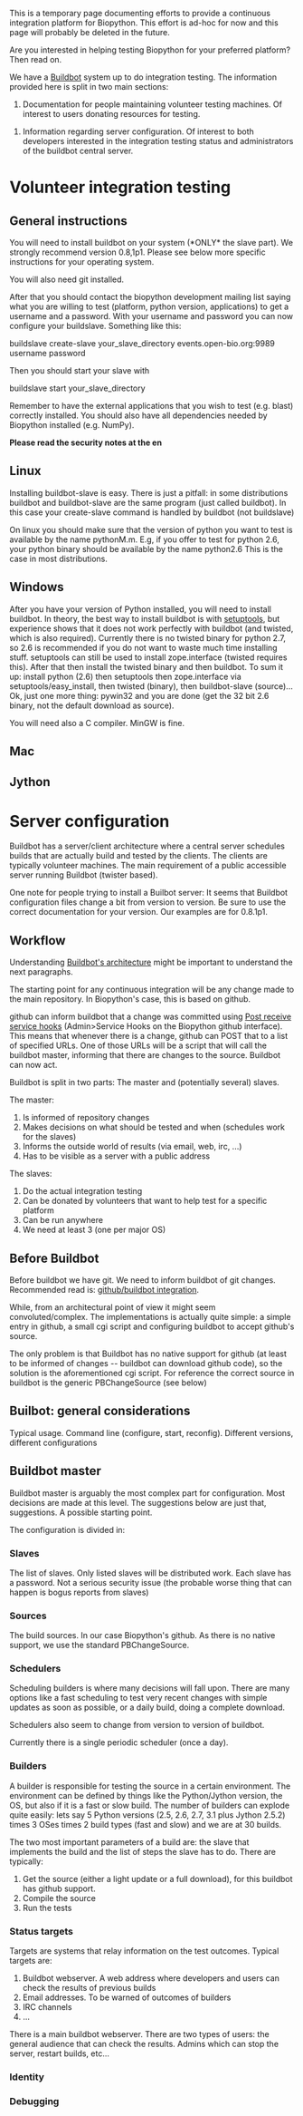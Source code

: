 This is a temporary page documenting efforts to provide a continuous integration platform for Biopython. This effort is ad-hoc for now and this page will probably be deleted in the future.

Are you interested in helping testing Biopython for your preferred platform? Then read on.

We have a [http://buildbot.net Buildbot] system up to do integration testing. The information provided here is split in two main sections:

#Documentation for people maintaining volunteer testing machines. Of interest to users donating resources for testing.

#Information regarding server configuration. Of interest to both developers interested in the integration testing status and administrators of the buildbot central server.


=Volunteer integration testing=


==General instructions==

You will need to install buildbot on your system (*ONLY* the slave part). We strongly recommend version 0.8,1p1. Please see below more specific instructions for your operating system.

You will also need git installed.

After that you should contact the biopython development mailing list saying what you are willing to test (platform, python version, applications) to get a username and a password. With your username and password you can now configure your buildslave. Something like this:

buildslave create-slave your_slave_directory events.open-bio.org:9989 username password

Then you should start your slave with

buildslave start your_slave_directory

Remember to have the external applications that you wish to test (e.g. blast) correctly installed. You should also have all dependencies needed by Biopython installed (e.g. NumPy).

'''Please read the security notes at the en'''

==Linux==

Installing buildbot-slave is easy. There is just a pitfall: in some distributions buildbot and buildbot-slave are the same program (just called buildbot). In this case your create-slave command is handled by buildbot (not buildslave)

On linux you should make sure that the version of python you want to test is available by the name pythonM.m. E.g, if you offer to test for python 2.6, your python binary should be available by the name python2.6 This is the case in most distributions.

==Windows==

After you have your version of Python installed, you will need to install buildbot. In theory, the best way to install buildbot is with [http://pypi.python.org/pypi/setuptools setuptools], but experience shows that it does not work perfectly with buildbot (and twisted, which is also required). Currently there is no twisted binary for python 2.7, so 2.6 is recommended if you do not want to waste much time installing stuff. setuptools can still be used to install zope.interface (twisted requires this). After that then install the twisted binary and then buildbot. To sum it up: install python (2.6) then setuptools then zope.interface via setuptools/easy_install, then twisted (binary), then buildbot-slave (source)... Ok, just one more thing: pywin32 and you are done (get the 32 bit 2.6 binary, not the default download as source).

You will need also a C compiler. MinGW is fine.

==Mac==
==Jython==

=Server configuration=

Buildbot has a server/client architecture where a central server schedules builds that are actually build and tested by the clients. The clients are typically volunteer machines. The main requirement of a public accessible server running Buildbot (twister based).

One note for people trying to install a Builbot server: It seems that Buildbot configuration files change a bit from version to version. Be sure to use the correct documentation for your version. Our examples are for 0.8.1p1.


==Workflow==

Understanding [http://buildbot.net/buildbot/docs/current/full.html Buildbot's architecture] might be important to understand the next paragraphs.

The starting point for any continuous integration will be any change made to the main repository. In Biopython's case, this is based on github.

github can inform buildbot that a change was committed using [http://help.github.com/post-receive-hooks/ Post receive service hooks] (Admin>Service Hooks on the Biopython github interface). This means that whenever there is a change, github can POST that to a list of specified URLs. One of those URLs will be a script that will call the buildbot master, informing that there are changes to the source. Buildbot can now act.

Buildbot is split in two parts: The master and (potentially several) slaves.

The master:

# Is informed of repository changes
# Makes decisions on what should be tested and when (schedules work for the slaves)
# Informs the outside world of results (via email, web, irc, ...)
# Has to be visible as a server with a public address

The slaves:

# Do the actual integration testing
# Can be donated by volunteers that want to help test for a specific platform
# Can be run anywhere
# We need at least 3 (one per major OS)

==Before Buildbot==

Before buildbot we have git. We need to inform buildbot of git changes. Recommended read is:
[http://www.apparatusproject.org/blog/2009/06/github-and-buildbot-continuous-integration/ github/buildbot integration].

While, from an architectural point of view it might seem convoluted/complex. The implementations is actually quite simple: a simple entry in github, a small cgi script and configuring buildbot to accept github's source.

The only problem is that Buildbot has no native support for github (at least to be informed of changes -- buildbot can download github code), so the solution is the aforementioned cgi script. For reference the correct source in buildbot is the generic PBChangeSource (see below)

==Builbot: general considerations==

Typical usage. Command line (configure, start, reconfig).
Different versions, different configurations

==Buildbot master==

Buildbot master is arguably the most complex part for configuration. Most decisions are made at this level. The suggestions below are just that, suggestions. A possible starting point.

The configuration is divided in:

===Slaves===

The list of slaves. Only listed slaves will be distributed work. Each slave has a password. Not a serious security issue (the probable worse thing that can happen is bogus reports from slaves)

===Sources===

The build sources. In our case Biopython's github. As there is no native support, we use the standard PBChangeSource.

===Schedulers===

Scheduling builders is where many decisions will fall upon. There are many options like a fast scheduling to test very recent changes with simple updates as soon as possible, or a daily build, doing a complete download.

Schedulers also seem to change from version to version of buildbot.

Currently there is a single periodic scheduler (once a day).

===Builders===

A builder is responsible for testing the source in a certain environment. The environment can be defined by things like the Python/Jython version, the OS, but also if it is a fast or slow build. The number of builders can explode quite easily: lets say 5 Python versions (2.5, 2.6, 2.7, 3.1 plus Jython 2.5.2) times 3 OSes times 2 build types (fast and slow) and we are at 30 builds.

The two most important parameters of a build are: the slave that implements the build and the list of steps the slave has to do. There are typically:

#Get the source (either a light update or a full download), for this buildbot has github support.
#Compile the source
#Run the tests

===Status targets===

Targets are systems that relay information on the test outcomes. Typical targets are:

#Buildbot webserver. A web address where developers and users can check the results of previous builds
#Email addresses. To be warned of outcomes of builders
#IRC channels
#...

There is a main buildbot webserver. There are two types of users: the general audience that can check the results. Admins which can stop the server, restart builds, etc...

===Identity===
===Debugging===